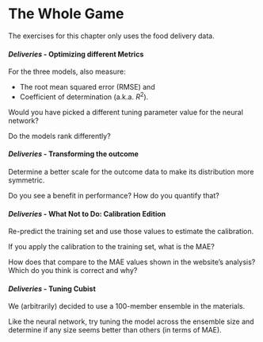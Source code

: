 # The Whole Game {#sec-whole-game}

The exercises for this chapter only uses the food delivery data. 

::: {#exr-delivery-metrics}

::: {.exercise-content}

#### _Deliveries_ - Optimizing different Metrics

For the three models, also measure: 

 - The root mean squared error (RMSE) and 
 - Coefficient of determination (a.k.a. $R^2$). 

Would you have picked a different tuning parameter value for the neural network?

Do the models rank differently? 

:::

:::



::: {#exr-delivery-outcome-transformations}

::: {.exercise-content}

#### _Deliveries_ - Transforming the outcome

Determine a better scale for the outcome data to make its distribution more symmetric. 

Do you see a benefit in performance? How do you quantify that? 
:::

:::



::: {#exr-delivery-wntd-calibration}

::: {.exercise-content}

#### _Deliveries_ - What Not to Do: Calibration Edition

Re-predict the training set and use those values to estimate the calibration. 

If you apply the calibration to the training set, what is the MAE? 

How does that compare to the MAE values shown in the website's analysis? Which do you think is correct and why? 
:::

:::



::: {#exr-delivery-tune-cubist}

::: {.exercise-content}

#### _Deliveries_ - Tuning Cubist

We (arbitrarily) decided to use a 100-member ensemble in the materials. 

Like the neural network, try tuning the model across the ensemble size and determine if any size seems better than others (in terms of MAE). 
:::

:::
